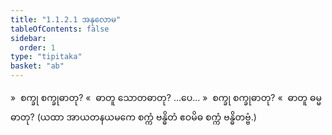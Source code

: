 ```yaml
---
title: "1.1.2.1 အနုလောမ"
tableOfContents: false
sidebar:
  order: 1
type: "tipitaka"
basket: "ab"
---
```



<DynamicBreadcrumb />

<Division number="4">

<Paragraph number="27">
»  စက္ခု စက္ခုဓာတု?
</Paragraph>

<Paragraph number="28">
«  ဓာတူ သောတဓာတု? …ပေ…
</Paragraph>

<Paragraph number="29">
»  စက္ခု စက္ခုဓာတု?
</Paragraph>

<Paragraph number="30">
«  ဓာတူ ဓမ္မဓာတု?
</Paragraph>

<Paragraph number="31">
(ယထာ အာယတနယမကေ စက္ကံ ဗန္ဓိတံ ဧဝမိဓ စက္ကံ ဗန္ဓိတဗ္ဗံ.)
</Paragraph>
</Division>